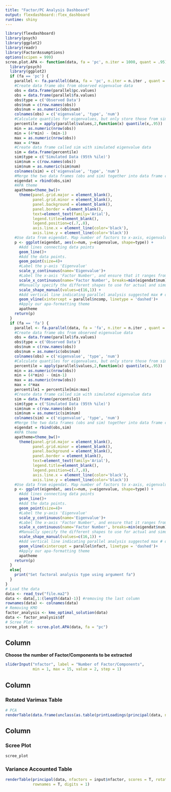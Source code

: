 ```yaml
---
title: "Factor/PC Analysis Dashboard"
output: flexdashboard::flex_dashboard
runtime: shiny
---
```


```r
library(flexdashboard)
library(psych)
library(ggplot2)
library(readr)
library(FactorAssumptions)
options(scipen = 999)
scree.plot.APA <- function(data, fa = 'pc', n.iter = 1000, quant = .95) {
  library(psych)
  library(ggplot2)
  if (fa == 'pc') {
    parallel <- fa.parallel(data, fa = 'pc', n.iter = n.iter , quant = quant)
    #Create data frame obs from observed eigenvalue data
    obs = data.frame(parallel$pc.values)
    obs = data.frame(parallel$fa.values)
    obs$type = c('Observed Data')
    obs$num = c(row.names(obs))
    obs$num = as.numeric(obs$num)
    colnames(obs) = c('eigenvalue', 'type', 'num')
    #Calculate quantiles for eigenvalues, but only store those from simulated CF model in percentile1
    percentile = apply(parallel$values,2,function(x) quantile(x,.95))
    min = as.numeric(nrow(obs))
    min = (4*min) - (min-1)
    max = as.numeric(nrow(obs))
    max = 4*max
    #Create data frame called sim with simulated eigenvalue data
    sim = data.frame(percentile)
    sim$type = c('Simulated Data (95th %ile)')
    sim$num = c(row.names(obs))
    sim$num = as.numeric(sim$num)
    colnames(sim) = c('eigenvalue', 'type', 'num')
    #Merge the two data frames (obs and sim) together into data frame called eigendat
    eigendat = rbind(obs,sim)
    #APA theme
    apatheme=theme_bw()+
      theme(panel.grid.major = element_blank(),
            panel.grid.minor = element_blank(),
            panel.background = element_blank(),
            panel.border = element_blank(),
            text=element_text(family='Arial'),
            legend.title=element_blank(),
            legend.position=c(.7,.8),
            axis.line.x = element_line(color='black'),
            axis.line.y = element_line(color='black'))
    #Use data from eigendat. Map number of factors to x-axis, eigenvalue to y-axis, and give different data point shapes depending on whether eigenvalue is observed or simulated
    p <- ggplot(eigendat, aes(x=num, y=eigenvalue, shape=type)) +
      #Add lines connecting data points
      geom_line()+
      #Add the data points.
      geom_point(size=4)+
      #Label the y-axis 'Eigenvalue'
      scale_y_continuous(name='Eigenvalue')+
      #Label the x-axis 'Factor Number', and ensure that it ranges from 1-max # of factors, increasing by one with each 'tick' mark.
      scale_x_continuous(name='Factor Number', breaks=min(eigendat$num):max(eigendat$num))+
      #Manually specify the different shapes to use for actual and simulated data, in this case, white and black circles.
      scale_shape_manual(values=c(16,1)) +
      #Add vertical line indicating parallel analysis suggested max # of factors to retain
      geom_vline(xintercept = parallel$ncomp, linetype = 'dashed')+
      #Apply our apa-formatting theme
      apatheme
    return(p)
  }
  if (fa == 'fa') {
    parallel <- fa.parallel(data, fa = 'fa', n.iter = n.iter , quant = quant)
    #Create data frame obs from observed eigenvalue data
    obs = data.frame(parallel$fa.values)
    obs$type = c('Observed Data')
    obs$num = c(row.names(obs))
    obs$num = as.numeric(obs$num)
    colnames(obs) = c('eigenvalue', 'type', 'num')
    #Calculate quantiles for eigenvalues, but only store those from simulated CF model in percentile1
    percentile = apply(parallel$values,2,function(x) quantile(x,.95))
    min = as.numeric(nrow(obs))
    min = (4*min) - (min-1)
    max = as.numeric(nrow(obs))
    max = 4*max
    percentile1 = percentile[min:max]
    #Create data frame called sim with simulated eigenvalue data
    sim = data.frame(percentile1)
    sim$type = c('Simulated Data (95th %ile)')
    sim$num = c(row.names(obs))
    sim$num = as.numeric(sim$num)
    colnames(sim) = c('eigenvalue', 'type', 'num')
    #Merge the two data frames (obs and sim) together into data frame called eigendat
    eigendat = rbind(obs,sim)
    #APA theme
    apatheme=theme_bw()+
      theme(panel.grid.major = element_blank(),
            panel.grid.minor = element_blank(),
            panel.background = element_blank(),
            panel.border = element_blank(),
            text=element_text(family='Arial'),
            legend.title=element_blank(),
            legend.position=c(.7,.8),
            axis.line.x = element_line(color='black'),
            axis.line.y = element_line(color='black'))
    #Use data from eigendat. Map number of factors to x-axis, eigenvalue to y-axis, and give different data point shapes depending on whether eigenvalue is observed or simulated
    p <- ggplot(eigendat, aes(x=num, y=eigenvalue, shape=type)) +
      #Add lines connecting data points
      geom_line()+
      #Add the data points.
      geom_point(size=4)+
      #Label the y-axis 'Eigenvalue'
      scale_y_continuous(name='Eigenvalue')+
      #Label the x-axis 'Factor Number', and ensure that it ranges from 1-max # of factors, increasing by one with each 'tick' mark.
      scale_x_continuous(name='Factor Number', breaks=min(eigendat$num):max(eigendat$num))+
      #Manually specify the different shapes to use for actual and simulated data, in this case, white and black circles.
      scale_shape_manual(values=c(16,1)) +
      #Add vertical line indicating parallel analysis suggested max # of factors to retain
      geom_vline(xintercept = parallel$nfact, linetype = 'dashed')+
      #Apply our apa-formatting theme
      apatheme
    return(p)
  }
  else{
    print("Set factoral analysis type using argument fa")
  }
}
# Load the data
data <- read_tsv("file.ma2")
data <- data[,1:(length(data)-1)] #removing the last column
rownames(data) <- colnames(data)
# Removing KMO
factor_analysis <- kmo_optimal_solution(data)
data <- factor_analysis$df
# Scree Plot
scree_plot <- scree.plot.APA(data, fa = "pc")
```

Column {.sidebar}
-----------------------------------------------------------------------

**Choose the number of Factor/Components to be extracted**

```r
sliderInput("nfactor", label = "Number of Factor/Components",
            min = 1, max = 15, value = 2, step = 1)
```

Column {data-width=600}
-----------------------------------------------------------------------

### Rotated Varimax Table

```r
# PCA
renderTable(data.frame(unclass(as.table(printLoadings(principal(data, nfactors = input$nfactor, scores = T, rotate = "varimax")$loadings)))),rownames = T, digits = 3)
```

Column {data-width=400}
-----------------------------------------------------------------------

### Scree Plot

```r
scree_plot
```

### Variance Accounted Table

```r
renderTable(principal(data, nfactors = input$nfactor, scores = T, rotate = "varimax")$Vaccounted,
            rownames = T, digits = 1)
```

